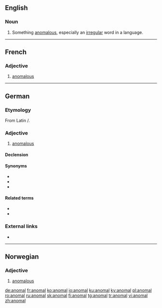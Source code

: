 ==English==

===Noun===
{{en-noun}}

# {{lb|en|archaic}} Something [[anomalous]], especially an [[irregular]] word in a language.

{{Webster 1913}}

----
==French==

===Adjective===
{{fr-adj|mp=anomaux}}

# [[anomalous]]

----

==German==

===Etymology===
From Latin {{m|la|anōmalus}}/{{m|la|anōmalos}}.

===Adjective===
{{de-adj|anomaler|anomalsten}}
# {{lb|de|also|_|grammar}} [[anomalous]]

====Declension====
{{de-decl-adj|anomal|anomaler|anomalst}}

====Synonyms====
* {{l|de|anomalisch}}
* {{l|de|irregulär}}
* {{l|de|unregelmäßig}}

====Related terms====
* {{l|de|Anomalie}}
* {{l|de|Anomalon}}

===External links===
* {{R:Duden}}

----

==Norwegian==

===Adjective===
{{head|no|adjective}}

# [[anomalous]]

[[de:anomal]]
[[fr:anomal]]
[[ko:anomal]]
[[io:anomal]]
[[ku:anomal]]
[[ky:anomal]]
[[pl:anomal]]
[[ro:anomal]]
[[ru:anomal]]
[[sk:anomal]]
[[fi:anomal]]
[[tg:anomal]]
[[tr:anomal]]
[[vi:anomal]]
[[zh:anomal]]